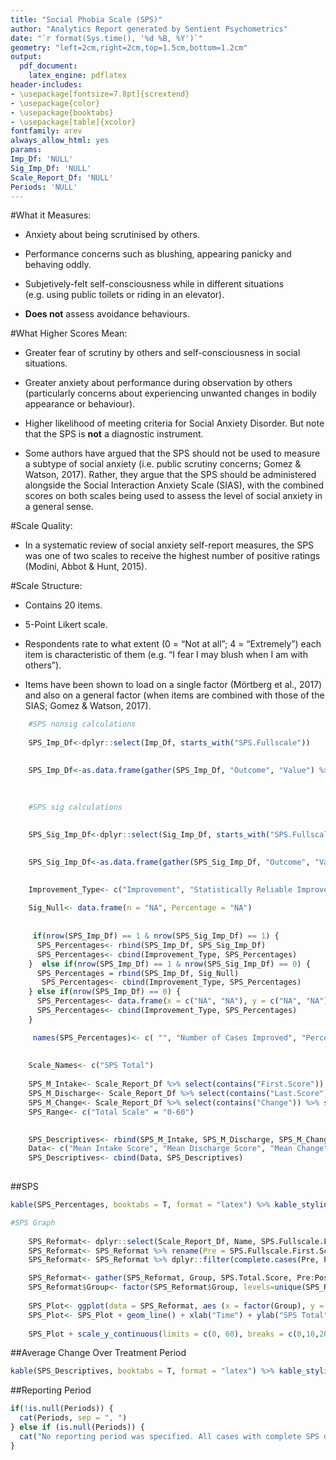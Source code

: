 ```yaml
---
title: "Social Phobia Scale (SPS)"
author: "Analytics Report generated by Sentient Psychometrics"
date: "`r format(Sys.time(), '%d %B, %Y')`"
geometry: "left=2cm,right=2cm,top=1.5cm,bottom=1.2cm"
output:
  pdf_document:
    latex_engine: pdflatex
header-includes:
- \usepackage[fontsize=7.8pt]{scrextend}
- \usepackage{color}
- \usepackage{booktabs}
- \usepackage[table]{xcolor}
fontfamily: arev
always_allow_html: yes
params:
Imp_Df: 'NULL'
Sig_Imp_Df: 'NULL'
Scale_Report_Df: 'NULL'
Periods: 'NULL'
---
```


\begingroup\Large

\begin{center} \textbf{Information About the Social Phobia Scale (SPS)} \end{center} 

#What it Measures: 

* Anxiety about being scrutinised by others.


* Performance concerns such as blushing, appearing panicky and behaving oddly.


* Subjetively-felt self-consciousness while in different situations (e.g. using public toilets or riding
in an elevator). 


* **Does not** assess avoidance behaviours.


#What Higher Scores Mean:

* Greater fear of scrutiny by others and self-consciousness in social situations.


* Greater anxiety about performance during observation by others (particularly concerns about experiencing unwanted changes in bodily appearance or behaviour). 


* Higher likelihood of meeting criteria for Social Anxiety Disorder. But note that the SPS is **not** a diagnostic instrument.


* Some authors have argued that the SPS should not be used to measure a subtype of social anxiety (i.e. public scrutiny concerns; Gomez & Watson, 2017). Rather, they argue that the SPS should be administered alongside the Social Interaction Anxiety Scale (SIAS), with the combined scores on both scales being used to assess the level of social anxiety in a general sense.


#Scale Quality:

* In a systematic review of social anxiety self-report measures, the SPS was one of two scales to receive the highest number of positive ratings (Modini, Abbot & Hunt, 2015). 


#Scale Structure:

* Contains 20 items.


* 5-Point Likert scale.


* Respondents rate to what extent (0 = "Not at all"; 4 = "Extremely") each item is characteristic of them (e.g. "I fear I may blush when I am with others").


* Items have been shown to load on a single factor (Mörtberg et al., 2017) and also on a general factor (when items are combined with those of the SIAS; Gomez & Watson, 2017).

\endgroup
\newpage

```r

    #SPS nonsig calculations 
    
    SPS_Imp_Df<-dplyr::select(Imp_Df, starts_with("SPS.Fullscale"))

    
    SPS_Imp_Df<-as.data.frame(gather(SPS_Imp_Df, "Outcome", "Value") %>% na.omit() %>% count(Outcome,Value) %>% mutate(Percentage = paste0(round(100 * n/sum(n), 0), "%"))) %>% dplyr::filter(Value == "Yes") %>% dplyr::select(-c(Outcome,Value))

    
    
    #SPS sig calculations
    
    
    SPS_Sig_Imp_Df<-dplyr::select(Sig_Imp_Df, starts_with("SPS.Fullscale"))

    
    SPS_Sig_Imp_Df<-as.data.frame(gather(SPS_Sig_Imp_Df, "Outcome", "Value") %>% na.omit() %>% count(Outcome,Value) %>% mutate(Percentage = paste0(round(100 * n/sum(n), 0), "%"))) %>% dplyr::filter(Value == "Yes") %>% dplyr::select(-c(Outcome,Value))

    
    Improvement_Type<- c("Improvement", "Statistically Reliable Improvement")
    
    Sig_Null<- data.frame(n = "NA", Percentage = "NA")
    
    
     if(nrow(SPS_Imp_Df) == 1 & nrow(SPS_Sig_Imp_Df) == 1) {
      SPS_Percentages<- rbind(SPS_Imp_Df, SPS_Sig_Imp_Df)
      SPS_Percentages<- cbind(Improvement_Type, SPS_Percentages)
    }  else if(nrow(SPS_Imp_Df) == 1 & nrow(SPS_Sig_Imp_Df) == 0) {
      SPS_Percentages = rbind(SPS_Imp_Df, Sig_Null)
       SPS_Percentages<- cbind(Improvement_Type, SPS_Percentages)
    } else if(nrow(SPS_Imp_Df) == 0) {
      SPS_Percentages<- data.frame(x = c("NA", "NA"), y = c("NA", "NA"))
      SPS_Percentages<- cbind(Improvement_Type, SPS_Percentages)
    }

     names(SPS_Percentages)<- c( "", "Number of Cases Improved", "Percentage of Cases Improved")
    
     
    Scale_Names<- c("SPS Total")
    
    SPS_M_Intake<- Scale_Report_Df %>% select(contains("First.Score")) %>% select(starts_with("SPS")) %>% summarise_all(funs(round(mean(., na.rm = TRUE), digits = 2))) %>% rename_all(funs(c(Scale_Names)))
    SPS_M_Discharge<- Scale_Report_Df %>% select(contains("Last.Score")) %>% select(starts_with("SPS")) %>% summarise_all(funs(round(mean(., na.rm = TRUE), digits = 2))) %>% rename_all(funs(c(Scale_Names)))
    SPS_M_Change<- Scale_Report_Df %>% select(contains("Change")) %>% select(starts_with("SPS")) %>% summarise_all(funs(round(mean(., na.rm = TRUE), digits = 2))) %>% rename_all(funs(c(Scale_Names)))
    SPS_Range<- c("Total Scale" = "0-60")

    
    SPS_Descriptives<- rbind(SPS_M_Intake, SPS_M_Discharge, SPS_M_Change, SPS_Range)
    Data<- c("Mean Intake Score", "Mean Discharge Score", "Mean Change", "Range of Possible Scores")
    SPS_Descriptives<- cbind(Data, SPS_Descriptives)
  
```

##SPS

```r

kable(SPS_Percentages, booktabs = T, format = "latex") %>% kable_styling(position = "left", full_width = T, latex_options = "striped") %>% row_spec(0, bold = T) 
```

```r
  
#SPS Graph
    
    SPS_Reformat<- dplyr::select(Scale_Report_Df, Name, SPS.Fullscale.First.Score, SPS.Fullscale.Last.Score)
    SPS_Reformat<- SPS_Reformat %>% rename(Pre = SPS.Fullscale.First.Score, Post = SPS.Fullscale.Last.Score)
    SPS_Reformat<- SPS_Reformat %>% dplyr::filter(complete.cases(Pre, Post))

    SPS_Reformat<- gather(SPS_Reformat, Group, SPS.Total.Score, Pre:Post)
    SPS_Reformat$Group<- factor(SPS_Reformat$Group, levels=unique(SPS_Reformat$Group))
    
    SPS_Plot<- ggplot(data = SPS_Reformat, aes (x = factor(Group), y = SPS.Total.Score, group = Name))
    SPS_Plot<- SPS_Plot + geom_line() + xlab("Time") + ylab("SPS Total") 
    
    SPS_Plot + scale_y_continuous(limits = c(0, 60), breaks = c(0,10,20,30,40,50,60)) + scale_x_discrete(expand = c(0.2, 0)) + theme_bw() + theme(panel.background = element_rect("#f1f1f1"), axis.line = element_line(colour = "black"), panel.border = element_rect(colour = "#00004c", fill=NA, size=3)) + theme(axis.text.x =  element_text(size=9, family = "AvantGarde", color = "black", face = "bold"), axis.text.y = element_text(size=9, family = "AvantGarde", color = "black", face = "bold"), axis.title.x = element_text(size=9, family = "AvantGarde", face = "bold"), axis.title.y = element_text(size=9, family = "AvantGarde", face = "bold")) 
```


##Average Change Over Treatment Period

```r

kable(SPS_Descriptives, booktabs = T, format = "latex") %>% kable_styling(position = "left", full_width = T, latex_options = "striped") %>% row_spec(0, bold = T) %>% column_spec(1, width = "6cm")

```

##Reporting Period
```r


if(!is.null(Periods)) {
  cat(Periods, sep = ", ")
} else if (is.null(Periods)) {
  cat("No reporting period was specified. All cases with complete SPS data were used.")
}


```